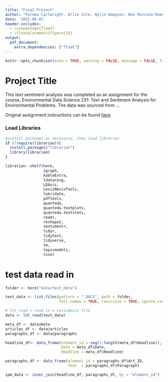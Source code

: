 ```yaml
---
title: "Final Project"
author: "Paloma Cartwright, Allie Cole, Wylie Hampson, Ben Moscona-Remnitz, Julia Parish"
date: '2022-06-01'
header-includes:
  - \usepackage{float}
  - \floatplacement{figure}{H}
output: 
  pdf_document:
    extra_dependencies: ["float"]
---
```


```r
knitr::opts_chunk$set(echo = TRUE, warning = FALSE, message = FALSE, fig.pos='!H')
```

# Project Title

This text sentiment analysis was completed as an assignment for the course, Environmental Data Science 231: Text and Sentiment Analysis for Environmental Problems. The data was sourced from  ...

Original assignment instructions can be found [here](https://maro406.github.io/EDS_231-text-sentiment/Group_Project.html)

### Load Libraries

```r
#install packages as necessary, then load libraries
if (!require(librarian)){
  install.packages("librarian")
  library(librarian)
}

librarian::shelf(here,
                 igraph,
                 kableExtra,
                 ldatuning,
                 LDAvis,
                 LexisNexisTools,
                 lubridate,
                 pdftools,
                 quanteda,
                 quanteda.textplots,
                 quanteda.textstats,
                 readr,
                 reshape2,
                 sentimentr,
                 tidyr,
                 tidytext,
                 tidyverse,
                 tm,
                 topicmodels,
                 tsne)
```


# test data read in

```r
folder <- here("data/text_data")

text_data <- list.files(pattern = ".DOCX", path = folder, 
                        full.names = TRUE, recursive = TRUE, ignore.case = TRUE)

# lnt_read = read in a LexisNexis file
data <- lnt_read(text_data) 
```

```r
meta_df <- data@meta
articles_df <- data@articles
paragraphs_df <- data@paragraphs
```

```r

headline_df<- data_frame(element_id = seq(1:length(meta_df$Headline)), 
                         Date = meta_df$Date, 
                         Headline = meta_df$Headline)

paragraphs_df <- data_frame(element_id = paragraphs_df$Art_ID, 
                            Text  = paragraphs_df$Paragraph)

ipm_data <- inner_join(headline_df, paragraphs_df, by = "element_id")
```



